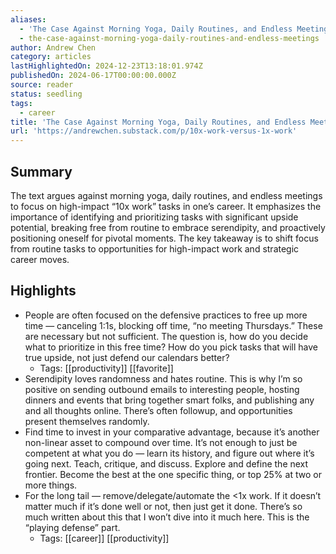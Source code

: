 ```yaml
---
aliases:
  - 'The Case Against Morning Yoga, Daily Routines, and Endless Meetings'
  - the-case-against-morning-yoga-daily-routines-and-endless-meetings
author: Andrew Chen
category: articles
lastHighlightedOn: 2024-12-23T13:18:01.974Z
publishedOn: 2024-06-17T00:00:00.000Z
source: reader
status: seedling
tags:
  - career
title: 'The Case Against Morning Yoga, Daily Routines, and Endless Meetings'
url: 'https://andrewchen.substack.com/p/10x-work-versus-1x-work'
---
```

## Summary

The text argues against morning yoga, daily routines, and endless meetings to focus on high-impact “10x work” tasks in one’s career. It emphasizes the importance of identifying and prioritizing tasks with significant upside potential, breaking free from routine to embrace serendipity, and proactively positioning oneself for pivotal moments. The key takeaway is to shift focus from routine tasks to opportunities for high-impact work and strategic career moves.

## Highlights

- People are often focused on the defensive practices to free up more time — canceling 1:1s, blocking off time, “no meeting Thursdays.” These are necessary but not sufficient. The question is, how do you decide what to prioritize in this free time? How do you pick tasks that will have true upside, not just defend our calendars better?
    - Tags: [[productivity]] [[favorite]]
- Serendipity loves randomness and hates routine. This is why I’m so positive on sending outbound emails to interesting people, hosting dinners and events that bring together smart folks, and publishing any and all thoughts online. There’s often followup, and opportunities present themselves randomly.
- Find time to invest in your comparative advantage, because it’s another non-linear asset to compound over time. It’s not enough to just be competent at what you do — learn its history, and figure out where it’s going next. Teach, critique, and discuss. Explore and define the next frontier. Become the best at the one specific thing, or top 25% at two or more things.
- For the long tail — remove/delegate/automate the \<1x work. If it doesn’t matter much if it’s done well or not, then just get it done. There’s so much written about this that I won’t dive into it much here. This is the “playing defense” part.
    - Tags: [[career]] [[productivity]]
